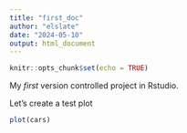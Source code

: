 ```yaml
---
title: "first_doc"
author: "elslate"
date: "2024-05-10"
output: html_document
---
```


```r
knitr::opts_chunk$set(echo = TRUE)
```

My *first* version controlled project in Rstudio.

Let's create a test plot

````r
plot(cars)
`````
